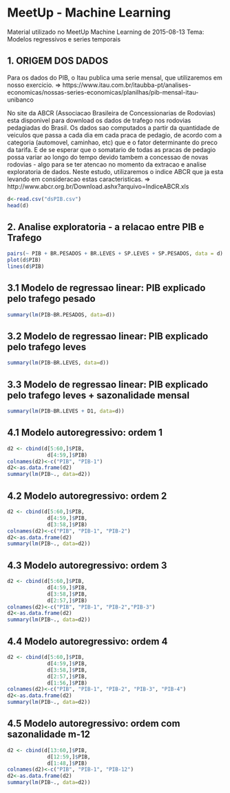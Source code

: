 
MeetUp - Machine Learning
================================

Material utilizado no MeetUp Machine Learning de 2015-08-13
Tema: Modelos regressivos e series temporais

1. ORIGEM DOS DADOS
-------------------
Para os dados do PIB, o Itau publica uma serie mensal, que utilizaremos em nosso exercicio.
=> https://www.itau.com.br/itaubba-pt/analises-economicas/nossas-series-economicas/planilhas/pib-mensal-itau-unibanco

No site da ABCR (Associacao Brasileira de Concessionarias de Rodovias) esta disponivel para download os dados de trafego nos rodovias pedagiadas do Brasil. Os dados sao computados a partir da quantidade de veiculos que passa a cada dia em cada praca de pedagio, de acordo com a categoria (automovel, caminhao, etc) que e o fator determinante do preco da tarifa. E de se esperar que o somatario de todas as pracas de pedagio possa variar ao longo do tempo devido tambem a concessao de novas rodovias - algo para se ter atencao no momento da extracao e analise exploratoria de dados. Neste estudo, utilizaremos o indice ABCR que ja esta levando em consideracao estas caracteristicas.
=> http://www.abcr.org.br/Download.ashx?arquivo=IndiceABCR.xls

```r
d<-read.csv("dsPIB.csv")
head(d)
```

2. Analise exploratoria - a relacao entre PIB e Trafego
-------------------
```r
pairs(~ PIB + BR.PESADOS + BR.LEVES + SP.LEVES + SP.PESADOS, data = d)
plot(d$PIB)
lines(d$PIB)
```

3.1 Modelo de regressao linear: PIB explicado pelo trafego pesado
-------------------
```r
summary(lm(PIB~BR.PESADOS, data=d))
```

3.2 Modelo de regressao linear: PIB explicado pelo trafego leves
-------------------
```r
summary(lm(PIB~BR.LEVES, data=d))
```

3.3 Modelo de regressao linear: PIB explicado pelo trafego leves + sazonalidade mensal
-------------------
```r
summary(lm(PIB~BR.LEVES + D1, data=d))
```

4.1 Modelo autoregressivo: ordem 1
-------------------
```r
d2 <- cbind(d[5:60,]$PIB,
             d[4:59,]$PIB) 
colnames(d2)<-c("PIB", "PIB-1")
d2<-as.data.frame(d2)
summary(lm(PIB~., data=d2))
```

4.2 Modelo autoregressivo: ordem 2
-------------------
```r
d2 <- cbind(d[5:60,]$PIB,
             d[4:59,]$PIB,
             d[3:58,]$PIB) 
colnames(d2)<-c("PIB", "PIB-1", "PIB-2")
d2<-as.data.frame(d2)
summary(lm(PIB~., data=d2))
```

4.3 Modelo autoregressivo: ordem 3
-------------------
```r
d2 <- cbind(d[5:60,]$PIB,
             d[4:59,]$PIB,
             d[3:58,]$PIB,
             d[2:57,]$PIB) 
colnames(d2)<-c("PIB", "PIB-1", "PIB-2","PIB-3")
d2<-as.data.frame(d2)
summary(lm(PIB~., data=d2))
```

4.4 Modelo autoregressivo: ordem 4
-------------------
```r
d2 <- cbind(d[5:60,]$PIB,
             d[4:59,]$PIB,
             d[3:58,]$PIB,
             d[2:57,]$PIB,
             d[1:56,]$PIB) 
colnames(d2)<-c("PIB", "PIB-1", "PIB-2", "PIB-3", "PIB-4")
d2<-as.data.frame(d2)
summary(lm(PIB~., data=d2))
```

4.5 Modelo autoregressivo: ordem com sazonalidade m-12
-------------------
```r
d2 <- cbind(d[13:60,]$PIB,
             d[12:59,]$PIB,
             d[1:48,]$PIB) 
colnames(d2)<-c("PIB", "PIB-1", "PIB-12")
d2<-as.data.frame(d2)
summary(lm(PIB~., data=d2))
```
